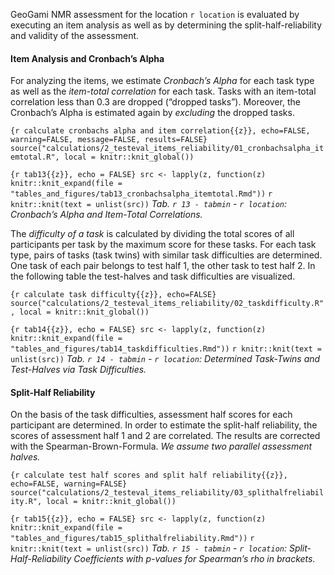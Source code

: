 GeoGami NMR assessment for the location `r location` is evaluated by executing an item analysis as well as by determining the split-half-reliability and validity of the assessment.

#### Item Analysis and Cronbach's Alpha

For analyzing the items, we estimate _Cronbach's Alpha_ for each task type as well as the _item-total correlation_ for each task. Tasks with an item-total correlation less than 0.3 are dropped ("dropped tasks"). Moreover, the Cronbach's Alpha is estimated again by _excluding_ the dropped tasks.

```{r calculate cronbachs alpha and item correlation{{z}}, echo=FALSE, warning=FALSE, message=FALSE, results=FALSE}
source("calculations/2_testeval_items_reliability/01_cronbachsalpha_itemtotal.R", local = knitr::knit_global())
```

```{r tab13{{z}}, echo = FALSE}
src <- lapply(z, function(z) knitr::knit_expand(file = "tables_and_figures/tab13_cronbachsalpha_itemtotal.Rmd"))
```
`r knitr::knit(text = unlist(src))`
_Tab. `r 13 - tabmin` - `r location`: Cronbach's Alpha and Item-Total Correlations._

The _difficulty of a task_ is calculated by dividing the total scores of all participants per task by the maximum score for these tasks. For each task type, pairs of tasks (task twins) with similar task difficulties are determined. One task of each pair belongs to test half 1, the other task to test half 2. In the following table the test-halves and task difficulties are visualized.

```{r calculate task difficulty{{z}}, echo=FALSE}
source("calculations/2_testeval_items_reliability/02_taskdifficulty.R", local = knitr::knit_global())
```

```{r tab14{{z}}, echo = FALSE}
src <- lapply(z, function(z) knitr::knit_expand(file = "tables_and_figures/tab14_taskdifficulties.Rmd"))
```
`r knitr::knit(text = unlist(src))`
_Tab. `r 14 - tabmin` - `r location`: Determined Task-Twins and Test-Halves via Task Difficulties._

#### Split-Half Reliability

On the basis of the task difficulties, assessment half scores for each participant are determined. In order to estimate the split-half reliability, the scores of assessment half 1 and 2 are correlated. The results are corrected with the Spearman-Brown-Formula. _We assume two parallel assessment halves._

```{r calculate test half scores and split half reliability{{z}}, echo=FALSE, warning=FALSE}
source("calculations/2_testeval_items_reliability/03_splithalfreliability.R", local = knitr::knit_global())
```

```{r tab15{{z}}, echo = FALSE}
src <- lapply(z, function(z) knitr::knit_expand(file = "tables_and_figures/tab15_splithalfreliability.Rmd"))
```
`r knitr::knit(text = unlist(src))`
_Tab. `r 15 - tabmin` - `r location`: Split-Half-Reliability Coefficients with p-values for Spearman's rho in brackets._